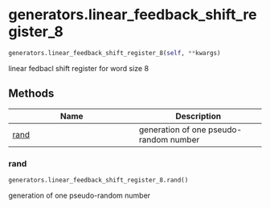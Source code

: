 # generators.linear_feedback_shift_register_8 { #sim_2024.generators.linear_feedback_shift_register_8 }

```python
generators.linear_feedback_shift_register_8(self, **kwargs)
```

linear fedbacl shift register for word size 8

## Methods

| Name | Description |
| --- | --- |
| [rand](#sim_2024.generators.linear_feedback_shift_register_8.rand) | generation of one pseudo-random number |

### rand { #sim_2024.generators.linear_feedback_shift_register_8.rand }

```python
generators.linear_feedback_shift_register_8.rand()
```

generation of one pseudo-random number